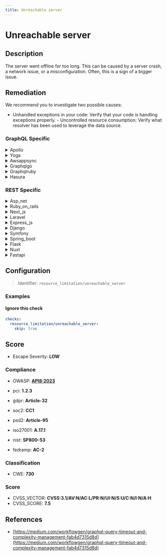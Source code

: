 ```yaml
---
title: Unreachable server
---
```


# Unreachable server

## Description

The server went offline for too long. This can be caused by a server crash, a network issue, or a misconfiguration.
Often, this is a sign of a bigger issue.


## Remediation

We recommend you to investigate two possible causes:
- Unhandled exceptions in your code: Verify that your code is handling exceptions properly. - Uncontrolled resource consumption: Verify what resolver has been used to leverage the data source.



### GraphQL Specific

<details>
    <summary>Apollo</summary>

For an unreachable server in the Apollo framework engine, ensure that the server is running and accessible. Check network configurations, firewall settings, and confirm that the server's URL is correct. Additionally, verify that the Apollo server is properly configured to listen on the correct port and that any environment variables or configurations required for the server to function are set correctly.

</details>

<details>
    <summary>Yoga</summary>

To address an unreachable server issue within the Yoga framework engine, ensure that the server address is correct and the network connection is stable. Verify firewall settings and server configuration to allow incoming connections on the appropriate port. Additionally, check for any recent updates or changes in the Yoga framework that might require adjustments in the server setup.

</details>

<details>
    <summary>Awsappsync</summary>

To address an unreachable server issue in the AWS AppSync framework, ensure that your VPC configuration allows for outbound internet access if your GraphQL endpoint is outside the VPC. Check security groups and network ACLs for proper inbound and outbound rules. Verify that the AppSync service role has the necessary permissions. Additionally, confirm that the endpoint URL is correct and the server is running. If the issue persists, enable AWS CloudTrail and AppSync logging to diagnose the connectivity problem.

</details>

<details>
    <summary>Graphqlgo</summary>

To address an unreachable server issue in a GraphQL Go framework engine, ensure that the server is running and accessible. Check network configurations, firewall settings, and confirm that the correct port is open and listening. Verify that the GraphQL service is properly configured and that any dependent services or databases are also online. If the problem persists, consult the server logs for more detailed error messages that can help identify the root cause of the connectivity issue.

</details>

<details>
    <summary>Graphqlruby</summary>

For an unreachable server issue in a GraphQL Ruby framework engine, ensure that the server is running and accessible. Check the network connectivity, firewall settings, and confirm that the correct port is open and listening. Review the server logs for any errors and address them accordingly. If the issue persists, consider restarting the server or the service hosting the GraphQL endpoint.

</details>

<details>
    <summary>Hasura</summary>

To address an unreachable Hasura engine server, ensure that the server is running and accessible. Check the network connectivity, firewall settings, and confirm that the Hasura GraphQL engine's endpoint URL is correct. Additionally, verify that the appropriate ports are open and that the server's host is not experiencing any downtime. If you're using Docker or Kubernetes, ensure that the containers or pods are healthy and that the service is properly exposed. Consult the Hasura logs for any error messages that could provide further insight into the issue.

</details>


### REST Specific

<details>
    <summary>Asp_net</summary>

Check the server's connectivity, ensure the ASP.NET framework is properly installed and updated, review the event logs for errors, and verify the web.config file for any misconfigurations. If necessary, restart the server and the application pool associated with the ASP.NET application.

</details>

<details>
    <summary>Ruby_on_rails</summary>

In a Ruby on Rails application, ensure that the server is properly configured and monitor the logs for any exceptions or errors. Set up automatic restarts with a tool like systemd or use a process manager such as Capistrano for deployment. Implement health checks and use a monitoring service to alert you when the server becomes unreachable. Check network configurations and firewall rules to ensure they are not blocking traffic to the server.

</details>

<details>
    <summary>Next_js</summary>

Check the server logs for any error messages that can indicate the cause of the crash. Ensure the server hardware is functioning correctly. Verify network connectivity and DNS configurations. Review recent changes to the server's configuration files for any errors. If the issue persists, consider rolling back to a previous stable configuration or contacting your hosting provider for further assistance.

</details>

<details>
    <summary>Laravel</summary>

Check the Laravel logs in 'storage/logs/' for specific error messages. Ensure the server is running and the network connection is stable. Verify the .env configuration for correctness, and if necessary, reboot the server or restart the web service. Consider setting up a monitoring system to alert on server downtime.

</details>

<details>
    <summary>Express_js</summary>

Check the server's power and network connections. Verify the server's hardware and software health. Review the server logs for any error messages that occurred before the server became unreachable. Ensure the Express.js application is running and listening on the correct port. Check for any recent changes in the code or configurations that might have caused the issue. If a crash is suspected, investigate the root cause, and apply necessary patches or updates. Implement monitoring tools to alert on server unavailability in the future.

</details>

<details>
    <summary>Django</summary>

Check the Django server logs for any exceptions or error messages that could indicate the cause of the crash. Verify the network connectivity and ensure the server configuration files are correct. If necessary, restart the Django service and monitor the system for stability.

</details>

<details>
    <summary>Symfony</summary>

Check the Symfony server logs for any exceptions or errors that could indicate the cause of the downtime. Ensure that the server's hardware resources are sufficient and that the network configuration is correct. Verify that the Symfony environment is properly configured, and all dependencies are up to date. If a crash is suspected, investigate the possibility of memory leaks or other resource exhaustion issues. In case of a suspected network issue, check the firewall settings and connectivity between the server and its clients. If a misconfiguration is to blame, review the Symfony configuration files for any incorrect settings. Implement monitoring tools to alert on server health and performance metrics to detect future issues proactively.

</details>

<details>
    <summary>Spring_boot</summary>

For a Spring Boot application, first ensure the server instance is running. If it's down, restart the service. Check the application logs for exceptions or errors that might indicate the cause of the crash, such as out of memory errors or database connection issues. Verify network configurations and firewall rules to ensure the server is reachable. If a misconfiguration is suspected, review the application.properties or application.yml files for any incorrect settings. Additionally, implement health checks and monitoring to detect and alert on future outages promptly.

</details>

<details>
    <summary>Flask</summary>

Check the server logs for any exceptions or errors that could indicate the cause of the crash. Verify network connectivity and firewall settings to ensure the server is reachable. Review the Flask application's configuration for any incorrect settings. If necessary, restart the server and monitor its stability.

</details>

<details>
    <summary>Nuxt</summary>

Check the server logs for any exceptions or errors that could indicate the cause of the crash. Verify network connectivity and ensure that the server's IP address is correctly configured. If using a cloud service, check for any service outages. Review Nuxt.js configuration files for any incorrect settings that might prevent the server from starting. If necessary, restart the server or deploy a new instance.

</details>

<details>
    <summary>Fastapi</summary>

Check the server logs for any exceptions or errors that could indicate the cause of the crash. Verify network connectivity and firewall settings to ensure the server is reachable. Review the FastAPI application's configuration for any incorrect settings. If necessary, restart the server and monitor its performance to prevent future outages.

</details>

## Configuration

> Identifier: `resource_limitation/unreachable_server`



### Examples



#### Ignore this check

```yaml
checks:
  resource_limitation/unreachable_server:
    skip: true
```




## Score

- Escape Severity: **<span className="low-severity">LOW</span>**

### Compliance

- OWASP: **[API8:2023](https://github.com/OWASP/API-Security/blob/master/editions/2023/en/0xa8-security-misconfiguration.md)**

- pci: **1.2.3**
- gdpr: **Article-32**
- soc2: **CC1**
- psd2: **Article-95**
- iso27001: **A.17.1**
- nist: **SP800-53**
- fedramp: **AC-2**

### Classification

- CWE: **730**




### Score

- CVSS_VECTOR: **CVSS:3.1/AV:N/AC:L/PR:N/UI:N/S:U/C:N/I:N/A:H**
- CVSS_SCORE: **7.5**

## References

- [https://medium.com/workflowgen/graphql-query-timeout-and-complexity-management-fab4d7315d8d](https://medium.com/workflowgen/graphql-query-timeout-and-complexity-management-fab4d7315d8d)
  